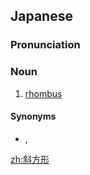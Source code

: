 ==Japanese==
{{ja-kanjitab|しゃ|ほう|けい|yomi=o}}

===Pronunciation===
{{ja-pron|しゃほうけい|y=o}}

===Noun===
{{ja-noun|しゃほうけい}}

# [[rhombus]]

====Synonyms====
* {{ja-r|菱形|ひしがた}}, {{ja-r|菱形|りょうけい}}

[[zh:斜方形]]